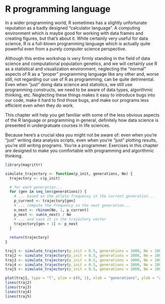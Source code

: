 # R programming language

In a wider programming world, R sometimes has a slightly unfortunate reputation
as a badly designed "calculator language". A computing environment which is
maybe good for working with data frames and creating figures, but that's about
it. While certainly very useful for data science, R is a full-blown programming
language which is actually quite powerful even from a purely computer science
perspective.

Although this entire workshop is very firmly standing in the field of data
science and computational population genetics, and we will certainly use R
as a statistical and visualization environment, neglecting the "normal" aspects
of R as a "proper" programming language like any other and, worse still,
not regarding our use of R as programming, can be quite detrimental.
Even when "just" doing data science and statistics, we still use programming
constructs, we need to be aware of data types, algorithmic thinking, etc.
Neglecting these things makes it easy to introduce bugs into our code, make
it hard to find those bugs, and make our programs less efficient even when
they do work.

This chapter will help you get familiar with some of the less obvious aspects
of the R language or programming in general, definitely how data science is
presented in undergratuate courses in life sciences.

Because here's a crucial idea you might not be aware of: even when you're
"just" writing data analysis scripts, even when you're "just" plotting results,
you're still writing programs. You're a programmer. Exercises in this chapter
are designed to make you comfortable with programming and algorithmic thinking.

```r
library(magrittr)

simulate_trajectory <- function(p_init, generations, Ne) {
  trajectory <- c(p_init)

  # for each generation...
  for (gen in seq_len(generations)) {
    # ... based on the allele frequency in the current generation...
    p_current <- trajectory[gen]
    # ... compute the frequency in the next generation...
    n_next <- rbinom(Ne, 1, p_current)
    p_next <- sum(n_next) / Ne
    # ... and save it in the trajectory vector
    trajectory[gen + 1] <- p_next
  }
  
  return(trajectory)
}

traj1 <- simulate_trajectory(p_init = 0.5, generations = 1000, Ne = 1000)
traj2 <- simulate_trajectory(p_init = 0.5, generations = 1000, Ne = 1000)
traj3 <- simulate_trajectory(p_init = 0.5, generations = 1000, Ne = 1000)
traj4 <- simulate_trajectory(p_init = 0.5, generations = 1000, Ne = 1000)
traj5 <- simulate_trajectory(p_init = 0.5, generations = 1000, Ne = 1000)

plot(traj1, type = "l", ylim = c(0, 1), xlab = "generations", ylab = "allele frequency")
lines(traj2)
lines(traj3)
lines(traj4)
lines(traj5)
```


